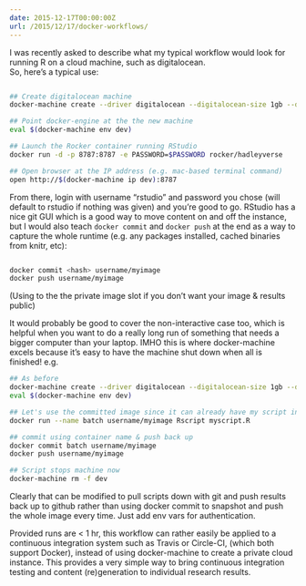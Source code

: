 ```yaml
---
date: 2015-12-17T00:00:00Z
url: /2015/12/17/docker-workflows/
---
```


I was recently asked to describe what my typical workflow would look for running R on a cloud machine, such as digitalocean.  
So, here's a typical use:


~~~bash

## Create digitalocean machine
docker-machine create --driver digitalocean --digitalocean-size 1gb --digitalocean-access-token $DO_TOKEN dev

## Point docker-engine at the the new machine
eval $(docker-machine env dev)

## Launch the Rocker container running RStudio
docker run -d -p 8787:8787 -e PASSWORD=$PASSWORD rocker/hadleyverse

## Open browser at the IP address (e.g. mac-based terminal command)
open http://$(docker-machine ip dev):8787
~~~

From there, login with username "rstudio" and password you chose (will default
to rstudio if nothing was given) and you're good to go.
RStudio has a nice git GUI which is a good way to move content on
and off the instance, but I would also teach `docker commit` and
`docker push` at the end as a way to capture the whole runtime (e.g.
any packages installed, cached binaries from knitr, etc):

~~~bash

docker commit <hash> username/myimage
docker push username/myimage 

~~~

(Using to the the private image slot if you don't want your image
& results public)

It would probably be good to cover the non-interactive case too,
which is helpful when you want to do a really long run of something
that needs a bigger computer than your laptop.  IMHO this is where
docker-machine excels because it's easy to have the machine shut
down when all is finished! e.g.

~~~bash
## As before
docker-machine create --driver digitalocean --digitalocean-size 1gb --digitalocean-access-token $DO_TOKEN dev
eval $(docker-machine env dev)

## Let's use the committed image since it can already have my script included
docker run --name batch username/myimage Rscript myscript.R

## commit using container name & push back up
docker commit batch username/myimage
docker push username/myimage 

## Script stops machine now
docker-machine rm -f dev

~~~

Clearly that can be modified to pull scripts down with git and push
results back up to github rather than using docker commit to snapshot
and push the whole image every time.  Just add env vars for
authentication.

Provided runs are < 1 hr, this workflow can rather easily be applied to a continuous integration
system such as Travis or Circle-CI, (which both support Docker),  instead of using docker-machine to create a private cloud instance.
This provides a very simple way to bring continuous integration testing and content (re)generation to individual research results.



